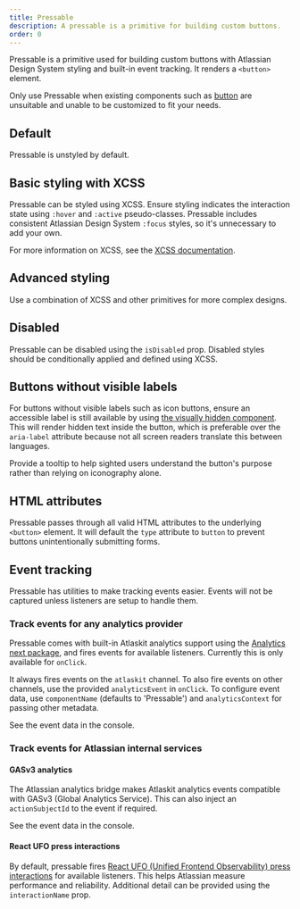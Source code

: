 ```yaml
---
title: Pressable
description: A pressable is a primitive for building custom buttons.
order: 0
---
```




<CodeDocsHeader
  name="@atlaskit/primitives"
  repository="https://bitbucket.org/atlassian/atlassian-frontend-mirror"
  directoryName="primitives"
/>

Pressable is a primitive used for building custom buttons with Atlassian Design System styling and built-in event tracking. It renders a `<button>` element.

Only use Pressable when existing components such as [button](/components/button/examples) are unsuitable and unable to be customized to fit your needs.

## Default

Pressable is unstyled by default.

<Example
  Component={PressableDefault}
  packageName="@atlaskit/primitives/pressable"
/>

## Basic styling with XCSS

Pressable can be styled using XCSS. Ensure styling indicates the interaction state using `:hover` and `:active` pseudo-classes. Pressable includes consistent Atlassian Design System `:focus` styles, so it's unnecessary to add your own.

For more information on XCSS, see the [XCSS documentation](/components/primitives/xcss).

<Example
  Component={PressableBasic}
  packageName="@atlaskit/primitives/pressable"
/>

## Advanced styling

Use a combination of XCSS and other primitives for more complex designs.

<Example
  Component={PressableStyled}
  packageName="@atlaskit/primitives/pressable"
  backgroundColor="white"
/>

## Disabled

Pressable can be disabled using the `isDisabled` prop. Disabled styles should be conditionally applied and defined using XCSS.

<Example
  Component={PressableDisabled}
  packageName="@atlaskit/primitives/pressable"
/>

## Buttons without visible labels

For buttons without visible labels such as icon buttons, ensure an accessible label is still available by using [the visually hidden component](/components/visually-hidden/examples). This will render hidden text inside the button, which is preferable over the `aria-label` attribute because not all screen readers translate this between languages.

Provide a tooltip to help sighted users understand the button's purpose rather than relying on iconography alone.

<Example
  Component={PressableWithoutVisibleLabels}
  packageName="@atlaskit/primitives/pressable"
  backgroundColor="white"
/>

## HTML attributes

Pressable passes through all valid HTML attributes to the underlying `<button>` element. It will default the `type` attribute to `button` to prevent buttons unintentionally submitting forms.

<Example
  Component={PressableHtmlAttributes}
  packageName="@atlaskit/primitives/pressable"
/>

## Event tracking

Pressable has utilities to make tracking events easier. Events will not be captured unless listeners are setup to handle them.

### Track events for any analytics provider

Pressable comes with built-in Atlaskit analytics support using the [Analytics next package](https://atlaskit.atlassian.com/packages/analytics/analytics-next), and fires events for available listeners. Currently this is only available for `onClick`.

It always fires events on the `atlaskit` channel. To also fire events on other channels, use the provided `analyticsEvent` in `onClick`. To configure event data, use `componentName` (defaults to 'Pressable') and `analyticsContext` for passing other metadata.

See the event data in the console.

<Example
  Component={PressableAnalytics}
  packageName="@atlaskit/primitives/pressable"
/>

### Track events for Atlassian internal services

#### GASv3 analytics

The Atlassian analytics bridge makes Atlaskit analytics events compatible with GASv3 (Global Analytics Service). This can also inject an `actionSubjectId` to the event if required.

See the event data in the console.

<Example
  Component={PressableAnalyticsGASv3}
  packageName="@atlaskit/primitives/pressable"
/>

#### React UFO press interactions

By default, pressable fires [React UFO (Unified Frontend Observability) press interactions](https://developer.atlassian.com/platform/ufo/react-ufo/react-ufo/getting-started/#quick-start--press-interactions) for available listeners. This helps Atlassian measure performance and reliability. Additional detail can be provided using the `interactionName` prop.

<Example
  Component={PressablePressTracing}
  packageName="@atlaskit/primitives/pressable"
/>
